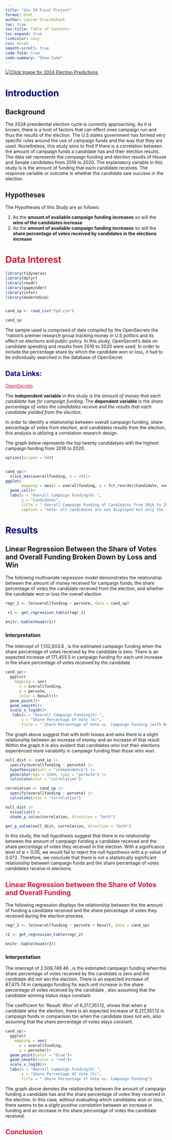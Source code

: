 ```yaml
---
title: "Gov 50 Final Project"
format: html
author: Lauren Cruickshank
toc: true
toc-title: Table of Contents
toc-expand: true
linkcolor: navy
css: morph 
smooth-scroll: true
code-fold: true
code-summary: "Show Code"
---
```


[![Click Image for 2024 Election Predictions](https://media-cldnry.s-nbcnews.com/image/upload/rockcms/2023-11/231106-Election-Preview-Joanna-Neborsky-jg-72121e.jpg){style="color: black bold" fig-align="center"}](https://www.270towin.com/maps/biden-trump-2024-map-based-on-polls)

# Introduction {style="color: navy"}

## **Background**

The 2024 presidential election cycle is currently approaching. As it is known, there is a host of factors that can effect ones campaign run and thus the results of the election. The U.S states government has formed very specific rules around the use of campaign funds and the way that they are used. Nonetheless, this study aims to find if there is a correlation between the amount of campaign funds a candidate has and their election results. The data set represents the campaign funding and election results of House and Senate candidates from 2016 to 2020. The explanatory variable in this study is is the amount of funding that each candidate receives. The response variable or outcome is whether the candidate saw success in the election.

## **Hypotheses**

The Hypotheses of this Study are as follows:

1)  As the **amount of available campaign funding increases** so will the **wins of the candidates increase**
2)  As the **amount of available campaign funding increases** so will the **share percentage of votes received by candidates in the elections increase**

# Data Interest {#sec-running-code style="color: crimson"}

```r

library(tidyverse)
library(dplyr)
library(readr)
library(gapminder)
library(infer)
library(moderndive)


cand_sp <- read_csv("fpd.csv")

cand_sp
```

The sample used is comprised of data compiled by the OpenSecrets the "nation's premier research group tracking money in U.S politics and its effect on elections and public policy. In this study, OpenSecret's data on candidate spending and results from 2016 to 2020 were used. In order to include the percentage share by which the candidate won or loss, it had to be individually searched in the database of OpenSecret.

## Data Links: {style="color: navy"}

[OpenSecrets](https://www.opensecrets.org/elections-overview/top-self-funders?cycle=2016){style="color: crimson"}

The **independent variable** in this study is the *amount of money that each candidate has for campaign funding*. The **dependent variable** is the *share percentage of votes the candidates receive* and *the results that each candidate yielded from the election*.

In order to identify a relationship between overall campaign funding, share percentage of votes from election, and candidates results from the election, this analysis is utilizing a correlation research design.

The graph below represents the top twenty candidatyes with the highest campaign funding from 2016 to 2020.

```r

options(scipen = 999)


cand_sp|>
  slice_max(overallfunding, n = 20)|>
ggplot(
       mapping = aes(x = overallfunding, y = fct_reorder(Candidate, overallfunding))) +
  geom_col()+
  labs(x = "Overall Campaign Funding(k) ",
       y = "Candidates",
       title = " Overall Campaign Funding of Candidates from 2016 to 2020",
       caption = "note: all candidates are not displayed but only the twenty highest funded")
```

# Results {style="color: navy"}

## **Linear Regression Between the Share of Votes and Overall Funding Broken Down by Loss and Win**

The following multivariate regression model demonstrates the relationship between the amount of money received for campaign funds, the share percentage of votes the candidate received from the election, and whether the candidate won or loss the overall election.

```r

regr_1 <- lm(overallfunding ~ pervote, data = cand_sp)
  
 r1 <- get_regression_table(regr_1)

knitr::kable(head(r1))
```

### Interpretation

The intercept of 1,132,003.8 , is the estimated campaign funding when the share percentage of votes received by the candidate is zero. There is an expected increase of 171,455.5 in campaign funding for each unit increase in the share percentage of votes received by the candidate.

```r

cand_sp|>
  ggplot(
    mapping = aes(
      x = overallfunding,
      y = pervote,
      color = Result))+
  geom_point()+
  geom_smooth()+
  scale_x_log10()+
   labs(x = "Overall Campaign Funding(k) ",
       y = "Share Percentage Of Vote (%)",
       title = " Share Percentage of Vote vs. Campaign Funding (with Result)")
```

The graph above suggest that with both losses and wins there is a slight relationship between an increase of money and an increase of that result. Within the graph it is also evident that candidates who lost their elections experienced more variability in campaign funding than those who won.

```r

null_dist <- cand_sp |>
  specify(overallfunding ~ pervote) |>
  hypothesize(null = "independence") |>
  generate(reps = 1000, type = "permute") |>
  calculate(stat = "correlation")

correlation <- cand_sp |>
  specify(overallfunding ~ pervote) |>
  calculate(stat = "correlation")

null_dist |>
  visualize() +
  shade_p_value(correlation, direction = "both")

```

```r

get_p_value(null_dist, correlation, direction = "both")
```

In this study, the null hypothesis suggest that there is no relationship between the amount of campaign funding a candidate received and the share percentage of votes they received in the election. With a significance level of ⍺ = 0.05, we would fail to reject the null hypothesis with a p-value of 0.072. Therefore, we conclude that there is not a statistically significant relationship between campaign funds and the share percentage of votes candidates receive in elections.

## **Linear Regression between the Share of Votes and Overall Funding** {style="color: crimson"}

The following regression displays the relationship between the the amount of funding a candidate received and the share percentage of votes they received during the election process.

```r

regr_2 <- lm(overallfunding ~ pervote + Result, data = cand_sp)

r2 <- get_regression_table(regr_2)

knitr::kable(head(r2))
```

### Interpretation

The intercept of 2.509,749.46 , is the estimated campaign funding when the share percentage of votes received by the candidate is zero and the candidate did not win the election. There is an expected increase of 87,475.74 in campaign funding for each unit increase in the share percentage of votes received by the candidate , also assuming that the candidate winning status stays constant.

The coefficient for 'Result: Won' of 6,217,351.12, shows that when a candidate wins the election, there is an expected increase of 6,217,351.12 in campaign funds in comparison ton when the candidate does not win, also assuming that the share percentage of votes stays constant.

```r

cand_sp|>
  ggplot(
    mapping = aes(
      x = overallfunding,
      y = pervote))+
  geom_point(color = "blue")+
  geom_smooth(color = "red")+
  scale_x_log10()+
  labs(x = "Overall Campaign Funding(k) ",
       y = "Share Percentage Of Vote (%)",
       title = " Share Percentage of Vote vs. Campaign Funding")
```

The graph above denotes the relationship between the amount of campaign funding a candidate has and the share percentage of votes they received in the election. In this case, without evaluating which candidates won or loss, there seems to be a *slight positive correlation* between an increase in funding and an increase in the share percentage of votes the candidate received.

## Conclusion {style="color: crimson"}
